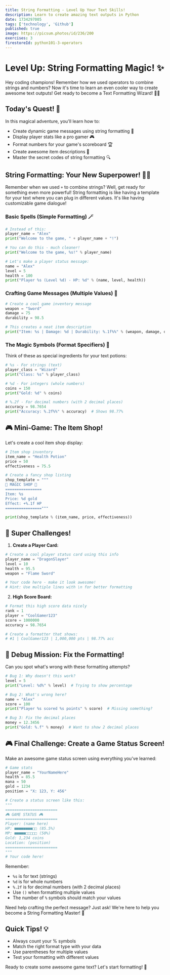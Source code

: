 ```yaml
---
title: String Formatting - Level Up Your Text Skills!
description: Learn to create amazing text outputs in Python
date: 1734297005
tags: ['technology', 'Github']
published: true
image: https://picsum.photos/id/236/200
exercises: 3
firestoreId: python101-3-operators
---
```


# Level Up: String Formatting Magic! ✨

Hey coding champions! Remember how we used operators to combine strings and numbers? Now it's time to learn an even cooler way to create awesome text outputs! Get ready to become a Text Formatting Wizard! 🧙‍♂️

## Today's Quest! 🎯
In this magical adventure, you'll learn how to:
- Create dynamic game messages using string formatting 💬
- Display player stats like a pro gamer 🎮
- Format numbers for your game's scoreboard 🏆
- Create awesome item descriptions 📝
- Master the secret codes of string formatting 🔍

## String Formatting: Your New Superpower! 🦸‍♂️

Remember when we used `+` to combine strings? Well, get ready for something even more powerful! String formatting is like having a template for your text where you can plug in different values. It's like having customizable game dialogue!

### Basic Spells (Simple Formatting) 🪄

```python showLineNumbers
# Instead of this:
player_name = "Alex"
print("Welcome to the game, " + player_name + "!")

# You can do this - much cleaner!
print("Welcome to the game, %s!" % player_name)

# Let's make a player status message:
name = "Alex"
level = 5
health = 100
print("Player %s (Level %d) - HP: %d" % (name, level, health))
```

### Crafting Game Messages (Multiple Values) 🎨

```python showLineNumbers
# Create a cool game inventory message
weapon = "Sword"
damage = 75
durability = 98.5

# This creates a neat item description
print("Item: %s | Damage: %d | Durability: %.1f%%" % (weapon, damage, durability))
```

### The Magic Symbols (Format Specifiers) 🔮

Think of these as special ingredients for your text potions:
```python showLineNumbers
# %s - For strings (text)
player_class = "Wizard"
print("Class: %s" % player_class)

# %d - For integers (whole numbers)
coins = 150
print("Gold: %d" % coins)

# %.2f - For decimal numbers (with 2 decimal places)
accuracy = 98.7654
print("Accuracy: %.2f%%" % accuracy)  # Shows 98.77%
```

## 🎮 Mini-Game: The Item Shop!

Let's create a cool item shop display:

```python showLineNumbers
# Item shop inventory
item_name = "Health Potion"
price = 50
effectiveness = 75.5

# Create a fancy shop listing
shop_template = """
🏪 MAGIC SHOP 🏪
================
Item: %s
Price: %d gold
Effect: +%.1f HP
================"""

print(shop_template % (item_name, price, effectiveness))
```

## 🌟 Super Challenges!

1. **Create a Player Card:**
```python showLineNumbers
# Create a cool player status card using this info
player_name = "DragonSlayer"
level = 10
health = 95.5
weapon = "Flame Sword"

# Your code here - make it look awesome!
# Hint: Use multiple lines with \n for better formatting
```

2. **High Score Board:**
```python showLineNumbers
# Format this high score data nicely
rank = 1
player = "CoolGamer123"
score = 1000000
accuracy = 98.7654

# Create a formatter that shows:
# #1 | CoolGamer123 | 1,000,000 pts | 98.77% acc
```

## 🎯 Debug Mission: Fix the Formatting!

Can you spot what's wrong with these formatting attempts?

```python showLineNumbers
# Bug 1: Why doesn't this work?
level = 5
print("Level: %d%" % level)  # Trying to show percentage

# Bug 2: What's wrong here?
name = "Alex"
score = 100
print("Player %s scored %s points" % score)  # Missing something?

# Bug 3: Fix the decimal places
money = 12.3456
print("Gold: %.f" % money)  # Want to show 2 decimal places
```

## 🎮 Final Challenge: Create a Game Status Screen!

Make an awesome game status screen using everything you've learned:

```python showLineNumbers
# Game stats
player_name = "YourNameHere"
health = 85.5
mana = 50
gold = 1234
position = "X: 123, Y: 456"

# Create a status screen like this:
"""
=======================
🎮 GAME STATUS 🎮
=======================
Player: (name here)
HP: ■■■■■■■■□□ (85.5%)
MP: ■■■■■□□□□□ (50%)
Gold: 1,234 coins
Location: (position)
=======================
"""
# Your code here!
```

Remember:
- `%s` is for text (strings)
- `%d` is for whole numbers
- `%.2f` is for decimal numbers (with 2 decimal places)
- Use `()` when formatting multiple values
- The number of `%` symbols should match your values

Need help crafting the perfect message? Just ask! We're here to help you become a String Formatting Master! 🌟

## Quick Tips! 💡
- Always count your % symbols
- Match the right format type with your data
- Use parentheses for multiple values
- Test your formatting with different values

Ready to create some awesome game text? Let's start formatting! 🚀